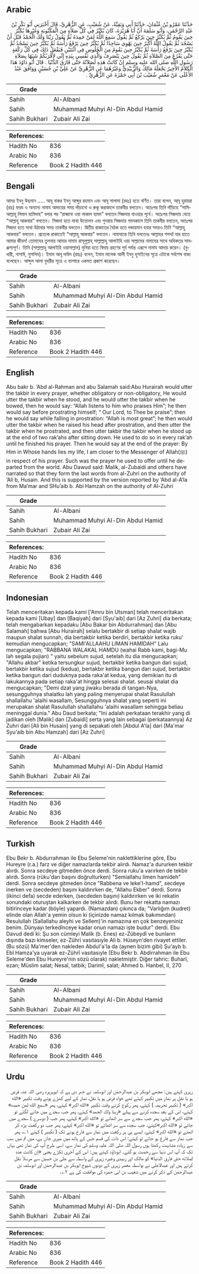 ## Arabic


<div dir="rtl" lang="ar" style={{fontSize:'larger',backgroundColor:'#f8f9fa',padding:20}}>
حَدَّثَنَا عَمْرُو بْنُ عُثْمَانَ، حَدَّثَنَا أَبِي وَبَقِيَّةُ، عَنْ شُعَيْبٍ، عَنِ الزُّهْرِيِّ، قَالَ أَخْبَرَنِي أَبُو بَكْرِ بْنُ عَبْدِ الرَّحْمَنِ، وَأَبُو سَلَمَةَ أَنَّ أَبَا هُرَيْرَةَ، كَانَ يُكَبِّرُ فِي كُلِّ صَلاَةٍ مِنَ الْمَكْتُوبَةِ وَغَيْرِهَا يُكَبِّرُ حِينَ يَقُومُ ثُمَّ يُكَبِّرُ حِينَ يَرْكَعُ ثُمَّ يَقُولُ سَمِعَ اللَّهُ لِمَنْ حَمِدَهُ ثُمَّ يَقُولُ رَبَّنَا وَلَكَ الْحَمْدُ قَبْلَ أَنْ يَسْجُدَ ثُمَّ يَقُولُ اللَّهُ أَكْبَرُ حِينَ يَهْوِي سَاجِدًا ثُمَّ يُكَبِّرُ حِينَ يَرْفَعُ رَأْسَهُ ثُمَّ يُكَبِّرُ حِينَ يَسْجُدُ ثُمَّ يُكَبِّرُ حِينَ يَرْفَعُ رَأْسَهُ ثُمَّ يُكَبِّرُ حِينَ يَقُومُ مِنَ الْجُلُوسِ فِي اثْنَتَيْنِ فَيَفْعَلُ ذَلِكَ فِي كُلِّ رَكْعَةٍ حَتَّى يَفْرُغَ مِنَ الصَّلاَةِ ثُمَّ يَقُولُ حِينَ يَنْصَرِفُ وَالَّذِي نَفْسِي بِيَدِهِ إِنِّي لأَقْرَبُكُمْ شَبَهًا بِصَلاَةِ رَسُولِ اللَّهِ صلى الله عليه وسلم إِنْ كَانَتْ هَذِهِ لَصَلاَتُهُ حَتَّى فَارَقَ الدُّنْيَا ‏.‏ قَالَ أَبُو دَاوُدَ هَذَا الْكَلاَمُ الأَخِيرُ يَجْعَلُهُ مَالِكٌ وَالزُّبَيْدِيُّ وَغَيْرُهُمَا عَنِ الزُّهْرِيِّ عَنْ عَلِيِّ بْنِ حُسَيْنٍ وَوَافَقَ عَبْدُ الأَعْلَى عَنْ مَعْمَرٍ شُعَيْبَ بْنَ أَبِي حَمْزَةَ عَنِ الزُّهْرِيِّ ‏.‏
</div>
<div style={{backgroundColor:'#f8f9fa',padding:20, marginBottom: 10}}><table> <thead> <tr> <th>Grade</th> <th></th> </tr> </thead> <tbody> <tr><td>Sahih</td><td>Al-Albani</td></tr><tr><td>Sahih</td><td>Muhammad Muhyi Al-Din Abdul Hamid</td></tr><tr><td>Sahih Bukhari</td><td>Zubair Ali Zai</td></tr></tbody></table><table> <thead> <tr> <th>References:</th> <th></th> </tr> </thead> <tbody><tr><td>Hadith No</td><td>836</td></tr><tr><td>Arabic No</td><td>836</td></tr><tr><td>Reference</td><td>Book 2 Hadith 446</td></tr></tbody></table></div>

## Bengali


<div dir="ltr" lang="bn" style={{fontSize:'larger',backgroundColor:'#f8f9fa',padding:20}}>
আমর ইবনু উছমান ..... আবূ বাকর ইবনু আব্দুর রহমান এবং আবূ সালামা (রহঃ) হতে বর্ণিত। তারা বলেন, আবূ হুরায়রা (রাঃ) ফরয ও অন্যান্য নামায আদায়ের সময় দাঁড়ানো ও রুকূ করাকালে তাকবীর বলতেন। অতঃপর তিনি দাঁড়িয়ে “সামিআল্লাহু লিমান হামিদাহ” বলার পর “রাব্বানা ওয়া লাকাল হামদ” বলতেন সিজদায় যাওয়ার পূর্বে। অতঃপর সিজদায় যেতে “আল্লাহু আকবার” বলতেন। সিজদা হতে মাথা উত্তোলন এবং পুনরায় সিজদায় গমনকালে তিনি তাকবীর বলতেন, অতঃপর সিজদা হতে মাথা উঠাবার সময় তাকবীর বলতেন। দ্বিতীয় রাকাতের বৈঠক হতে দন্ডায়মান হবার সময়ও তিনি “আল্লাহু আকবার” বলতেন। প্রত্যেক রাকাতেই “আল্লাহু আকবার” বলতেন। নামাযান্তে তিনি বলতেনঃ আল্লাহর শপথ! যার হাতে আমার জীবন! তোমাদের তুলনায় আমার নামায রাসূলুল্লাহ্ সাল্লাল্লাহু আলাইহি ওয়া সাল্লামের নামাযের সাথে অধিকতর সামঞ্জস্যপূর্ণ। তিনি (সাল্লাল্লাহু আলাইহি ওয়াসাল্লাম) দুনিয়া হতে বিদায় গ্রহণের পূর্ব পর্যন্ত এরূপে নামায আদায় করেন। (বুখারী, নাসাঈ, মুসলিম)। ইমাম আবূ দাউদ (রহঃ) বলেন, ইমাম মালেক আলী ইবনু হুসাইনের সূত্রে এটাকে সর্বশেষ বাক্য বলেছেন। আব্দুল আলা যুহরীর সূত্রে এ ব্যাপারে একমত প্রকাশ করেছেন।
</div>
<div style={{backgroundColor:'#f8f9fa',padding:20, marginBottom: 10}}><table> <thead> <tr> <th>Grade</th> <th></th> </tr> </thead> <tbody> <tr><td>Sahih</td><td>Al-Albani</td></tr><tr><td>Sahih</td><td>Muhammad Muhyi Al-Din Abdul Hamid</td></tr><tr><td>Sahih Bukhari</td><td>Zubair Ali Zai</td></tr></tbody></table><table> <thead> <tr> <th>References:</th> <th></th> </tr> </thead> <tbody><tr><td>Hadith No</td><td>836</td></tr><tr><td>Arabic No</td><td>836</td></tr><tr><td>Reference</td><td>Book 2 Hadith 446</td></tr></tbody></table></div>

## English


<div dir="ltr" lang="en" style={{fontSize:'larger',backgroundColor:'#f8f9fa',padding:20}}>
Abu bakr b. ‘Abd al-Rahman and abu Salamah said:Abu Hurairah would utter the takbir in every prayer, whether obligatory or non-obligatory, He would utter the takbir when he stood, and he would utter the takbir when he bowed, then he would say: “Allah listens to him who praises Him”; he then would say before prostrating himself; “ Our Lord, to Thee be praise”; then he would say while falling in prostration: “Allah is most great”; he then would utter the takbir when he raised his head after prostration, and then utter the takbir when he prostrated, and then utter takbir the takbir when he stood up at the end of two rak’ahs after sitting down. He used to do so in every rak’ah until he finished his prayer. Then he would say at the end of the prayer: By Him in Whose hands lies my life, I am closer to the Messenger of Allah(ﷺ) in respect of his prayer. Such was the prayer he used to offer until he departed from the world. Abu Dawud said: Malik, al-Zubaidi and others have narrated so that they form the last words from al-Zuhri on the authority of ‘Ali b, Husain. And this is supported by the version reported by ‘Abd al-A’la from Ma’mar and SHu’aib b. Abi Hamzah on the authority of Al-Zuhri
</div>
<div style={{backgroundColor:'#f8f9fa',padding:20, marginBottom: 10}}><table> <thead> <tr> <th>Grade</th> <th></th> </tr> </thead> <tbody> <tr><td>Sahih</td><td>Al-Albani</td></tr><tr><td>Sahih</td><td>Muhammad Muhyi Al-Din Abdul Hamid</td></tr><tr><td>Sahih Bukhari</td><td>Zubair Ali Zai</td></tr></tbody></table><table> <thead> <tr> <th>References:</th> <th></th> </tr> </thead> <tbody><tr><td>Hadith No</td><td>836</td></tr><tr><td>Arabic No</td><td>836</td></tr><tr><td>Reference</td><td>Book 2 Hadith 446</td></tr></tbody></table></div>

## Indonesian


<div dir="ltr" lang="id" style={{fontSize:'larger',backgroundColor:'#f8f9fa',padding:20}}>
Telah menceritakan kepada kami ['Amru bin Utsman] telah menceritakan kepada kami [Ubay] dan [Baqiyah] dari [Syu'aib] dari [Az Zuhri] dia berkata; telah mengabarkan kepadaku [Abu Bakar bin Abdurrahman] dan [Abu Salamah] bahwa [Abu Hurairah] selalu bertakbir di setiap shalat wajib maupun shalat sunnah, dia bertakbir ketika berdiri, bertakbir ketika ruku' kemudian mengucapkan; "SAMI'ALLAAHU LIMAN HAMIDAH" Lalu mengucapkan; "RABBANA WALAKAL HAMDU (wahai Rabb kami, bagi-Mu lah segala pujian) " yaitu sebelum sujud, setelah itu dia mengucapkan; "Allahu akbar" ketika tersungkur sujud, bertakbir ketika bangun dari sujud, bertakbir ketika sujud (kedua), bertakbir ketika bangun dari sujud, bertakbir ketika bangun dari duduknya pada raka'at kedua, yang demikian itu di lakukannya pada setiap raka'at hingga selesai shalat. seusai shalat dia mengucapkan; "Demi dzat yang jiwaku berada di tangan-Nya, sesungguhnya shalatku lah yang paling menyerupai shalat Rasulullah shallallahu 'alaihi wasallam, Sesungguhnya shalat yang seperti ini merupakan shalat Rasulullah shallallahu 'alaihi wasallam sehingga beliau meninggal dunia." Abu Daud berkata; "Ini adalah perkataan terakhir yang di jadikan oleh [Malik] dan [Zubaidi] serta yang lain sebagai (perkataannya) Az Zuhri dari [Ali bin Husain] yang di sepakati oleh [Abdul A'la] dari [Ma'mar Syu'aib bin Abu Hamzah] dari [Az Zuhri]
</div>
<div style={{backgroundColor:'#f8f9fa',padding:20, marginBottom: 10}}><table> <thead> <tr> <th>Grade</th> <th></th> </tr> </thead> <tbody> <tr><td>Sahih</td><td>Al-Albani</td></tr><tr><td>Sahih</td><td>Muhammad Muhyi Al-Din Abdul Hamid</td></tr><tr><td>Sahih Bukhari</td><td>Zubair Ali Zai</td></tr></tbody></table><table> <thead> <tr> <th>References:</th> <th></th> </tr> </thead> <tbody><tr><td>Hadith No</td><td>836</td></tr><tr><td>Arabic No</td><td>836</td></tr><tr><td>Reference</td><td>Book 2 Hadith 446</td></tr></tbody></table></div>

## Turkish


<div dir="ltr" lang="tr" style={{fontSize:'larger',backgroundColor:'#f8f9fa',padding:20}}>
Ebu Bekr b. Abdurrahman ile Ebu Seleme'nin naklettiklerine göre, Ebu Hureyre (r.a.) farz ve diğer namazlarda tekbir alırdı. Namaz'a dururken tekbir alırdı. Sonra secdeye gitmeden önce derdi. Sonra ruku'a varırken de tekbir alırdı. Sonra (rüku'dan başını doğrulturken) "Semiallahu limen hamideh" derdi. Sonra secdeye gitmeden önce "Rabbena ve leke'I-hamd", secdeye inerken ve (secdeden) başını kaldırırken de, "Allahu Ekber" derdi. Sonra (ikinci defa) secde ederken, (secdeden başını) kaldırırken ve iki rekatin sonundaki oturuştan kalkarken de tekbir alırdı. Bunu her rekatta namazı bitirinceye kadar (böyle) yapardı. (Namazdan) çıkınca da; "Varlığım (kudret) elinde olan Allah'a yemin olsun ki (içinizde namaz kılmak bakımından) Resulullah (Sallallahu aleyhi ve Sellem)'in namazına en çok benzeyeniniz benim. Dünyayı terkedînceye kadar onun namazı işte budur" derdi. Ebu Davud dedi ki: Şu son cümleyi Malik (b. Enes) ez-Zübeydî ve bunların dışında bazı kimseler, ez-Zühri vasıtasıyle Ali b. Hüseyn'den rivayet ettiler. (Bu sözü) Ma'mer'den nakleden Abdul'a'la da (ay­nen bizim gibi) Şu'ayb b. Ebî Hamza'ya uyarak ez-Zührî vasıtasıyle (Ebu Bekr b. Abdirrahman ile Ebu Seleme'den Ebu Hureyre'nin sözü olarak) nakletmiştir. Diğer tahric: Buharî, ezan; Müslim salat; Nesaî, tatbik; Darimî, salat; Ahmed b. Hanbel, II, 270
</div>
<div style={{backgroundColor:'#f8f9fa',padding:20, marginBottom: 10}}><table> <thead> <tr> <th>Grade</th> <th></th> </tr> </thead> <tbody> <tr><td>Sahih</td><td>Al-Albani</td></tr><tr><td>Sahih</td><td>Muhammad Muhyi Al-Din Abdul Hamid</td></tr><tr><td>Sahih Bukhari</td><td>Zubair Ali Zai</td></tr></tbody></table><table> <thead> <tr> <th>References:</th> <th></th> </tr> </thead> <tbody><tr><td>Hadith No</td><td>836</td></tr><tr><td>Arabic No</td><td>836</td></tr><tr><td>Reference</td><td>Book 2 Hadith 446</td></tr></tbody></table></div>

## Urdu


<div dir="rtl" lang="ur" style={{fontSize:'larger',backgroundColor:'#f8f9fa',padding:20}}>
زہری کہتے ہیں: مجھے ابوبکر بن عبدالرحمٰن اور ابوسلمہ نے خبر دی ہے کہ ابوہریرہ رضی اللہ عنہ فرض ہو یا نفل ہر نماز میں تکبیر کہتے تھے خواہ فرض ہو یا نفل، نماز کے لیے کھڑے ہوتے وقت تکبیر «الله اكبر» ( تکبیر تحریمہ ) کہتے، پھر رکوع کرتے وقت تکبیر «الله اكبر» کہتے، پھر «سمع الله لمن حمده» کہتے، اس کے بعد سجدہ کرنے سے پہلے «ربنا ولك الحمد» کہتے، پھر جب سجدے میں جانے لگتے تو «الله اكبر» کہتے، پھر جب سجدے سے سر اٹھاتے تو «الله اكبر» کہتے، پھر جب ( دوسرے ) سجدے میں جاتے تو «الله اكبر»کہتے، جب سجدہ سے سر اٹھاتے تو «الله اكبر» کہتے، پھر جب دو رکعت پڑھ کر اٹھتے تو «الله اكبر» کہتے، ایسے ہی ہر رکعت میں نماز سے فارغ ہونے تک ( تکبیر ) کہتے ۱؎، پھر جب نماز سے فارغ ہو جاتے تو کہتے: اس ذات کی قسم جس کے ہاتھ میں میری جان ہے، میں تم میں سب سے زیادہ مشابہت رکھتا ہوں رسول اللہ صلی اللہ علیہ وسلم کی نماز سے، اسی طرح آپ کی نماز تھی یہاں تک کہ آپ اس دنیا سے رخصت ہو گئے۔ ابوداؤد کہتے ہیں: اس کے آخری ٹکڑے یعنی «إن كانت هذه لصلاته حتى فارق الدنيا» کو مالک اور زبیدی وغیرہ زہری کے واسطہ سے علی بن حسین سے مرسلاً نقل کرتے ہیں اور عبدالاعلی نے بواسطہ معمر زہری کے دونوں شیوخ ابوبکر بن عبدالرحمٰن اور ابوسلمہ بن عبدالرحمٰن کے ذکر کرنے میں شعیب بن ابی حمزہ کی موافقت کی ہے ۲؎۔
</div>
<div style={{backgroundColor:'#f8f9fa',padding:20, marginBottom: 10}}><table> <thead> <tr> <th>Grade</th> <th></th> </tr> </thead> <tbody> <tr><td>Sahih</td><td>Al-Albani</td></tr><tr><td>Sahih</td><td>Muhammad Muhyi Al-Din Abdul Hamid</td></tr><tr><td>Sahih Bukhari</td><td>Zubair Ali Zai</td></tr></tbody></table><table> <thead> <tr> <th>References:</th> <th></th> </tr> </thead> <tbody><tr><td>Hadith No</td><td>836</td></tr><tr><td>Arabic No</td><td>836</td></tr><tr><td>Reference</td><td>Book 2 Hadith 446</td></tr></tbody></table></div>